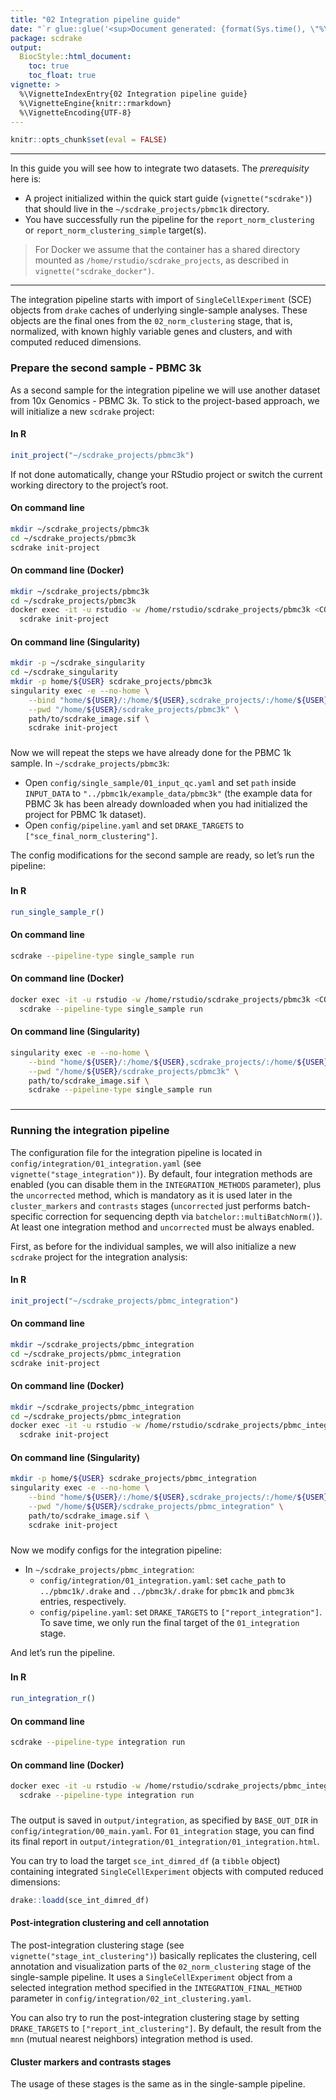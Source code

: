 ```yaml
---
title: "02 Integration pipeline guide"
date: "`r glue::glue('<sup>Document generated: {format(Sys.time(), \"%Y-%m-%d %H:%M:%S %Z%z</sup>\")}')`"
package: scdrake
output:
  BiocStyle::html_document:
    toc: true
    toc_float: true
vignette: >
  %\VignetteIndexEntry{02 Integration pipeline guide}
  %\VignetteEngine{knitr::rmarkdown}
  %\VignetteEncoding{UTF-8}  
---
```


``` r
knitr::opts_chunk$set(eval = FALSE)
```

***

In this guide you will see how to integrate two datasets. The *prerequisity* here is:

- A project initialized within the quick start guide (`vignette("scdrake")`) that should live in the
  `~/scdrake_projects/pbmc1k` directory.
- You have successfully run the pipeline for the `report_norm_clustering` or `report_norm_clustering_simple` target(s).

> For Docker we assume that the container has a shared directory mounted as `/home/rstudio/scdrake_projects`,
as described in `vignette("scdrake_docker")`.

***

The integration pipeline starts with import of `SingleCellExperiment` (SCE) objects from `drake` caches of underlying
single-sample analyses. These objects are the final ones from the `02_norm_clustering` stage, that is,
normalized, with known highly variable genes and clusters, and with computed reduced dimensions.

### Prepare the second sample - PBMC 3k {.tabset}

As a second sample for the integration pipeline we will use another dataset from 10x Genomics - PBMC 3k.
To stick to the project-based approach, we will initialize a new `scdrake` project:

#### In R

```r
init_project("~/scdrake_projects/pbmc3k")
```

If not done automatically, change your RStudio project or switch the current working directory to the project's root.

#### On command line

```bash
mkdir ~/scdrake_projects/pbmc3k
cd ~/scdrake_projects/pbmc3k
scdrake init-project
```

#### On command line (Docker)

```bash
mkdir ~/scdrake_projects/pbmc3k
cd ~/scdrake_projects/pbmc3k
docker exec -it -u rstudio -w /home/rstudio/scdrake_projects/pbmc3k <CONTAINER ID or NAME> \
  scdrake init-project
```

#### On command line (Singularity)

```bash
mkdir -p ~/scdrake_singularity
cd ~/scdrake_singularity
mkdir -p home/${USER} scdrake_projects/pbmc3k
singularity exec -e --no-home \
    --bind "home/${USER}/:/home/${USER},scdrake_projects/:/home/${USER}/scdrake_projects" \
    --pwd "/home/${USER}/scdrake_projects/pbmc3k" \
    path/to/scdrake_image.sif \
    scdrake init-project
```

### {-}

Now we will repeat the steps we have already done for the PBMC 1k sample. In `~/scdrake_projects/pbmc3k`:

- Open `config/single_sample/01_input_qc.yaml` and set `path` inside `INPUT_DATA` to
  `"../pbmc1k/example_data/pbmc3k"` (the example data for PBMC 3k has been already downloaded when
  you had initialized the project for PBMC 1k dataset).
- Open `config/pipeline.yaml` and set `DRAKE_TARGETS` to `["sce_final_norm_clustering"]`.

The config modifications for the second sample are ready, so let's run the pipeline:

### {.tabset}

#### In R

```r
run_single_sample_r()
```

#### On command line

```bash
scdrake --pipeline-type single_sample run
```

#### On command line (Docker)

```bash
docker exec -it -u rstudio -w /home/rstudio/scdrake_projects/pbmc3k <CONTAINER ID or NAME> \
  scdrake --pipeline-type single_sample run
```

#### On command line (Singularity)

```bash
singularity exec -e --no-home \
    --bind "home/${USER}/:/home/${USER},scdrake_projects/:/home/${USER}/scdrake_projects" \
    --pwd "/home/${USER}/scdrake_projects/pbmc3k" \
    path/to/scdrake_image.sif \
    scdrake --pipeline-type single_sample run
```

### {-}

***

### Running the integration pipeline {.tabset}

The configuration file for the integration pipeline is located in `config/integration/01_integration.yaml`
(see `vignette("stage_integration")`).
By default, four integration methods are enabled (you can disable them in the `INTEGRATION_METHODS` parameter), plus
the `uncorrected` method, which is mandatory as it is used later in the `cluster_markers` and `contrasts` stages
(`uncorrected` just performs batch-specific correction for sequencing depth via `batchelor::multiBatchNorm()`).
At least one integration method and `uncorrected` must be always enabled.

First, as before for the individual samples, we will also initialize a new `scdrake` project for the integration analysis:

#### In R

```r
init_project("~/scdrake_projects/pbmc_integration")
```

#### On command line

```bash
mkdir ~/scdrake_projects/pbmc_integration
cd ~/scdrake_projects/pbmc_integration
scdrake init-project
```

#### On command line (Docker)

```bash
mkdir ~/scdrake_projects/pbmc_integration
cd ~/scdrake_projects/pbmc_integration
docker exec -it -u rstudio -w /home/rstudio/scdrake_projects/pbmc_integration <CONTAINER ID or NAME> \
  scdrake init-project
```

#### On command line (Singularity)

```bash
mkdir -p home/${USER} scdrake_projects/pbmc_integration
singularity exec -e --no-home \
    --bind "home/${USER}/:/home/${USER},scdrake_projects/:/home/${USER}/scdrake_projects" \
    --pwd "/home/${USER}/scdrake_projects/pbmc_integration" \
    path/to/scdrake_image.sif \
    scdrake init-project
```

### {-}

Now we modify configs for the integration pipeline:

- In `~/scdrake_projects/pbmc_integration`:
  - `config/integration/01_integration.yaml`: set `cache_path` to `../pbmc1k/.drake` and
    `../pbmc3k/.drake` for `pbmc1k` and `pbmc3k` entries, respectively.
  - `config/pipeline.yaml`: set `DRAKE_TARGETS` to `["report_integration"]`.
    To save time, we only run the final target of the `01_integration` stage.

And let's run the pipeline.

### {.tabset}

#### In R

```r
run_integration_r()
```

#### On command line

```bash
scdrake --pipeline-type integration run
```

#### On command line (Docker)

```bash
docker exec -it -u rstudio -w /home/rstudio/scdrake_projects/pbmc_integration <CONTAINER ID or NAME> \
  scdrake --pipeline-type integration run
```

### {-}

The output is saved in `output/integration`, as specified by `BASE_OUT_DIR` in
`config/integration/00_main.yaml`. For `01_integration` stage, you can find its final report in
`output/integration/01_integration/01_integration.html`.

You can try to load the target `sce_int_dimred_df` (a `tibble` object) containing integrated `SingleCellExperiment`
objects with computed reduced dimensions:

```r
drake::loadd(sce_int_dimred_df)
```

#### Post-integration clustering and cell annotation

The post-integration clustering stage (see `vignette("stage_int_clustering")`) basically replicates the clustering,
cell annotation and visualization parts of the `02_norm_clustering` stage of the single-sample pipeline.
It uses a `SingleCellExperiment` object from a selected integration method specified in the `INTEGRATION_FINAL_METHOD`
parameter in `config/integration/02_int_clustering.yaml`.

You can also try to run the post-integration clustering stage by setting `DRAKE_TARGETS` to `["report_int_clustering"]`.
By default, the result from the `mnn` (mutual nearest neighbors) integration method is used.

#### Cluster markers and contrasts stages

The usage of these stages is the same as in the single-sample pipeline.
